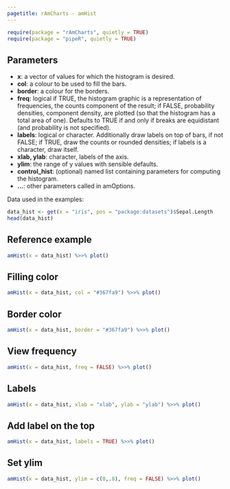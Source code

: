 ```yaml
---
pagetitle: rAmCharts - amHist
---
```


```r
require(package = "rAmCharts", quietly = TRUE)
require(package = "pipeR", quietly = TRUE)
```

## Parameters

* __x__: a vector of values for which the histogram is desired.
* __col__: a colour to be used to fill the bars.
* __border__: a colour for the borders.
* __freq__: logical if TRUE, the histogram graphic is a representation of frequencies, the counts component of the result; if FALSE, probability densities, component density, are plotted (so that the histogram has a total area of one). Defaults to TRUE if and only if breaks are equidistant (and probability is not specified).
* __labels__: logical or character. Additionally draw labels on top of bars, if not FALSE; if TRUE, draw the counts or rounded densities; if labels is a character, draw itself.
* __xlab, ylab__: character, labels of the axis.
* __ylim__: the range of y values with sensible defaults.
* __control_hist__: (optional) named list containing parameters for computing the histogram.
* __...__: other parameters called in amOptions.

Data used in the examples:
```r
data_hist <- get(x = "iris", pos = "package:datasets")$Sepal.Length
head(data_hist)
```

## Reference example

```r
amHist(x = data_hist) %>>% plot()
```

<div class="row">
  <div class="col-xs-12 col-md-6"><h2 class="partdivtitle"> Filling color </h2>
```r
amHist(x = data_hist, col = "#367fa9") %>>% plot()
```
  </div>
  
  <div class="col-xs-12 col-md-6"><h2 class="partdivtitle"> Border color </h2>
```r
amHist(x = data_hist, border = "#367fa9") %>>% plot()
```
  </div>
</div>

<div class="row">
  <div class="col-xs-12 col-md-6"><h2 class="partdivtitle"> View frequency </h2>
```r
amHist(x = data_hist, freq = FALSE) %>>% plot()
```
  </div>
  
  <div class="col-xs-12 col-md-6"><h2 class="partdivtitle"> Labels </h2>
```r
amHist(x = data_hist, xlab = "xlab", ylab = "ylab") %>>% plot()
```
  </div>
</div>

<div class="row">
  <div class="col-xs-12 col-md-6"><h2 class="partdivtitle"> Add label on the top </h2>
```r
amHist(x = data_hist, labels = TRUE) %>>% plot()
```
  </div>
  
  <div class="col-xs-12 col-md-6"><h2 class="partdivtitle"> Set ylim </h2>
```r
amHist(x = data_hist, ylim = c(0,.8), freq = FALSE) %>>% plot()
```
  </div>
</div>
